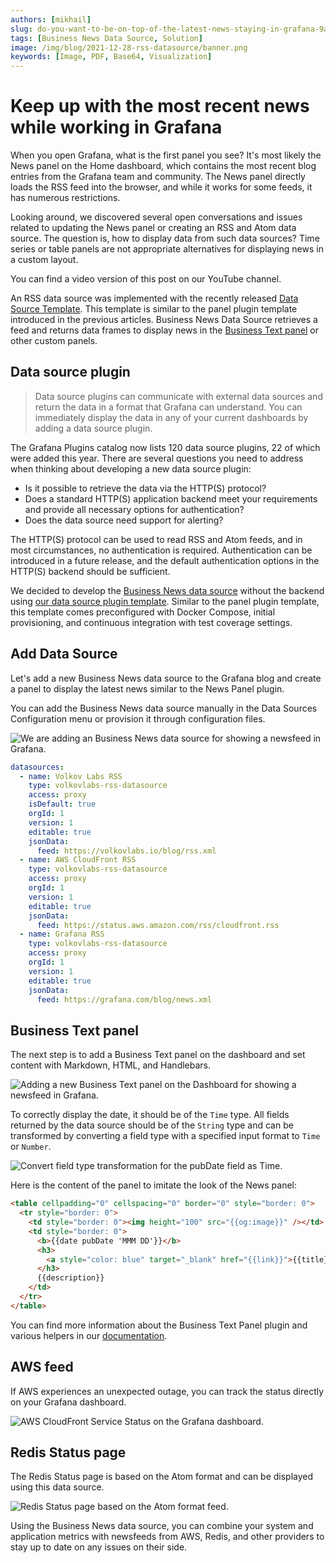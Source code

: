```yaml
---
authors: [mikhail]
slug: do-you-want-to-be-on-top-of-the-latest-news-staying-in-grafana-9abb064ed449/
tags: [Business News Data Source, Solution]
image: /img/blog/2021-12-28-rss-datasource/banner.png
keywords: [Image, PDF, Base64, Visualization]
---
```



# Keep up with the most recent news while working in Grafana

When you open Grafana, what is the first panel you see? It's most likely the News panel on the Home dashboard, which contains the most recent blog entries from the Grafana team and community. The News panel directly loads the RSS feed into the browser, and while it works for some feeds, it has numerous restrictions.

Looking around, we discovered several open conversations and issues related to updating the News panel or creating an RSS and Atom data source. The question is, how to display data from such data sources? Time series or table panels are not appropriate alternatives for displaying news in a custom layout.

You can find a video version of this post on our YouTube channel.

<Youtube id="RAxqS2hpWkg" title="News feed tutorial for Grafana Dashboard." />

An RSS data source was implemented with the recently released [Data Source Template](https://github.com/volkovlabs/volkovlabs-abc-datasource). This template is similar to the panel plugin template introduced in the previous articles. Business News Data Source retrieves a feed and returns data frames to display news in the [Business Text panel](/plugins/business-text) or other custom panels.

## Data source plugin

> Data source plugins can communicate with external data sources and return the data in a format that Grafana can understand. You can immediately display the data in any of your current dashboards by adding a data source plugin.

The Grafana Plugins catalog now lists 120 data source plugins, 22 of which were added this year. There are several questions you need to address when thinking about developing a new data source plugin:

- Is it possible to retrieve the data via the HTTP(S) protocol?
- Does a standard HTTP(S) application backend meet your requirements and provide all necessary options for authentication?
- Does the data source need support for alerting?

The HTTP(S) protocol can be used to read RSS and Atom feeds, and in most circumstances, no authentication is required. Authentication can be introduced in a future release, and the default authentication options in the HTTP(S) backend should be sufficient.

We decided to develop the [Business News data source](/plugins/volkovlabs-rss-datasource/) without the backend using [our data source plugin template](https://github.com/volkovlabs/volkovlabs-abc-datasource). Similar to the panel plugin template, this template comes preconfigured with Docker Compose, initial provisioning, and continuous integration with test coverage settings.

## Add Data Source

Let's add a new Business News data source to the Grafana blog and create a panel to display the latest news similar to the News Panel plugin.

You can add the Business News data source manually in the Data Sources Configuration menu or provision it through configuration files.

<Image
  title="We are adding an Business News data source for showing a newsfeed in Grafana."
  src="/img/blog/2021-12-28-rss-datasource/datasource.png"
/>

```yaml
datasources:
  - name: Volkov Labs RSS
    type: volkovlabs-rss-datasource
    access: proxy
    isDefault: true
    orgId: 1
    version: 1
    editable: true
    jsonData:
      feed: https://volkovlabs.io/blog/rss.xml
  - name: AWS CloudFront RSS
    type: volkovlabs-rss-datasource
    access: proxy
    orgId: 1
    version: 1
    editable: true
    jsonData:
      feed: https://status.aws.amazon.com/rss/cloudfront.rss
  - name: Grafana RSS
    type: volkovlabs-rss-datasource
    access: proxy
    orgId: 1
    version: 1
    editable: true
    jsonData:
      feed: https://grafana.com/blog/news.xml
```

## Business Text panel

The next step is to add a Business Text panel on the dashboard and set content with Markdown, HTML, and Handlebars.

<Image
  title="Adding a new Business Text panel on the Dashboard for showing a newsfeed in Grafana."
  src="/img/blog/2021-12-28-rss-datasource/dashboard.png"
/>

To correctly display the date, it should be of the `Time` type. All fields returned by the data source should be of the `String` type and can be transformed by converting a field type with a specified input format to `Time` or `Number`.

<Image
  title="Convert field type transformation for the pubDate field as Time."
  src="/img/blog/2021-12-28-rss-datasource/transformation.png"
/>

Here is the content of the panel to imitate the look of the News panel:

```html
<table cellpadding="0" cellspacing="0" border="0" style="border: 0">
  <tr style="border: 0">
    <td style="border: 0"><img height="100" src="{{og:image}}" /></td>
    <td style="border: 0">
      <b>{{date pubDate 'MMM DD'}}</b>
      <h3>
        <a style="color: blue" target="_blank" href="{{link}}">{{title}}</a>
      </h3>
      {{description}}
    </td>
  </tr>
</table>
```

You can find more information about the Business Text Panel plugin and various helpers in our [documentation](/plugins/business-text).

## AWS feed

If AWS experiences an unexpected outage, you can track the status directly on your Grafana dashboard.

<Image
  title="AWS CloudFront Service Status on the Grafana dashboard."
  src="/img/blog/2021-12-28-rss-datasource/aws.png"
/>

## Redis Status page

The Redis Status page is based on the Atom format and can be displayed using this data source.

<Image
  title="Redis Status page based on the Atom format feed."
  src="/img/blog/2021-12-28-rss-datasource/redis.png"
/>

Using the Business News data source, you can combine your system and application metrics with newsfeeds from AWS, Redis, and other providers to stay up to date on any issues on their side.

<Feedback />
